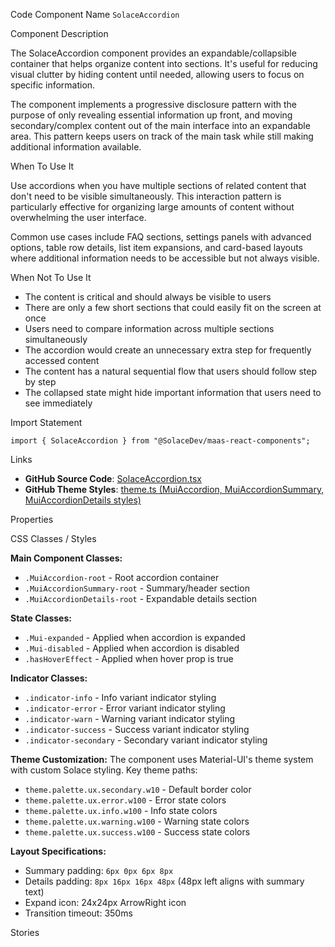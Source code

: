 
<Meta of={SolaceAccordionStories} />

<Title>SolaceAccordion</Title>

<Description of={SolaceAccordionStories} />

<Subtitle>Code Component Name</Subtitle>
`SolaceAccordion`

<Subtitle>Component Description</Subtitle>

The SolaceAccordion component provides an expandable/collapsible container that helps organize content into sections. It's useful for reducing visual clutter by hiding content until needed, allowing users to focus on specific information.

The component implements a progressive disclosure pattern with the purpose of only revealing essential information up front, and moving secondary/complex content out of the main interface into an expandable area. This pattern keeps users on track of the main task while still making additional information available.

<Subtitle>When To Use It</Subtitle>

Use accordions when you have multiple sections of related content that don't need to be visible simultaneously. This interaction pattern is particularly effective for organizing large amounts of content without overwhelming the user interface.

Common use cases include FAQ sections, settings panels with advanced options, table row details, list item expansions, and card-based layouts where additional information needs to be accessible but not always visible.

<Subtitle>When Not To Use It</Subtitle>

- The content is critical and should always be visible to users
- There are only a few short sections that could easily fit on the screen at once
- Users need to compare information across multiple sections simultaneously
- The accordion would create an unnecessary extra step for frequently accessed content
- The content has a natural sequential flow that users should follow step by step
- The collapsed state might hide important information that users need to see immediately

<Subtitle>Import Statement</Subtitle>

```tsx
import { SolaceAccordion } from "@SolaceDev/maas-react-components";
```

<Subtitle>Links</Subtitle>

- **GitHub Source Code**: [SolaceAccordion.tsx](https://github.com/SolaceDev/maas-react-components/blob/main/src/components/SolaceAccordion.tsx)
- **GitHub Theme Styles**: <a href="https://github.com/SolaceDev/maas-react-components/blob/main/src/resources/theme.ts#:~:text=MuiAccordion" target="_blank">theme.ts (MuiAccordion, MuiAccordionSummary, MuiAccordionDetails styles)</a>

<Subtitle>Properties</Subtitle>

<ArgTypes of={SolaceAccordionStories} />

<Subtitle>CSS Classes / Styles</Subtitle>

**Main Component Classes:**

- `.MuiAccordion-root` - Root accordion container
- `.MuiAccordionSummary-root` - Summary/header section
- `.MuiAccordionDetails-root` - Expandable details section

**State Classes:**

- `.Mui-expanded` - Applied when accordion is expanded
- `.Mui-disabled` - Applied when accordion is disabled
- `.hasHoverEffect` - Applied when hover prop is true

**Indicator Classes:**

- `.indicator-info` - Info variant indicator styling
- `.indicator-error` - Error variant indicator styling
- `.indicator-warn` - Warning variant indicator styling
- `.indicator-success` - Success variant indicator styling
- `.indicator-secondary` - Secondary variant indicator styling

**Theme Customization:**
The component uses Material-UI's theme system with custom Solace styling. Key theme paths:

- `theme.palette.ux.secondary.w10` - Default border color
- `theme.palette.ux.error.w100` - Error state colors
- `theme.palette.ux.info.w100` - Info state colors
- `theme.palette.ux.warning.w100` - Warning state colors
- `theme.palette.ux.success.w100` - Success state colors

**Layout Specifications:**

- Summary padding: `6px 0px 6px 8px`
- Details padding: `8px 16px 16px 48px` (48px left aligns with summary text)
- Expand icon: 24x24px ArrowRight icon
- Transition timeout: 350ms

<Subtitle>Stories</Subtitle>

<CustomStories />
